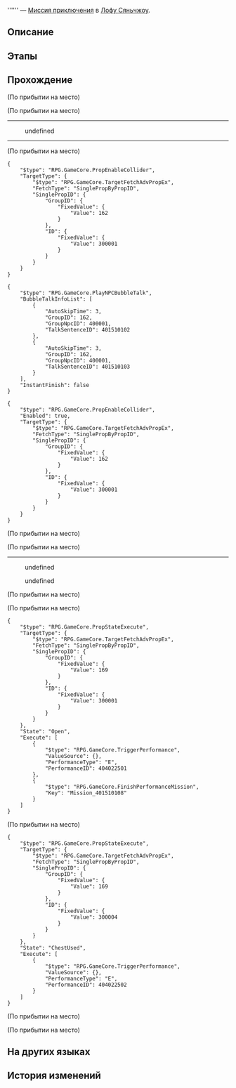 {{Дополнить|Диалоги.}}
{{Миссия Инфобокс
|id              = 4015101
|Название        = 
|Изображение     = Миссия Освоения .png
|Тип             = Миссия приключения
|События         = 
|Глава           = 
|Условия         = Завершена [[Миссия Освоения]] ''[[Звёзд водоворот, прозрение грядёт]]''
|Персонажи       = Джу; Кай; Обеспокоенный рабочий; Первопроходец
|СтартЛокация    = Облачная переправа
|Мир             = Лофу Сяньчжоу
|Локации         = Облачная переправа
|Предыдущая      = 
|Следующая       = 
|Награды         = 
}}
'''''' — [[Миссия приключения]] в [[Лофу Сяньчжоу]].

==Описание==
{{Описание|<!--официальное описание из Перекрёстка судеб-->}}

==Этапы==


==Прохождение==
{{Дополнить}}

;(По прибытии на место)

;(По прибытии на место)
----
<!--Unknown TalkSentence: 401510113-->
:{{Диалог|Стрелка}} undefined
<!--Unknown TalkSentence: 401510115-->
<!--Unknown TalkSentence: 401510116-->
<!--Unknown TalkSentence: 401510117-->
----

;(По прибытии на место)
<pre>{
	"$type": "RPG.GameCore.PropEnableCollider",
	"TargetType": {
		"$type": "RPG.GameCore.TargetFetchAdvPropEx",
		"FetchType": "SinglePropByPropID",
		"SinglePropID": {
			"GroupID": {
				"FixedValue": {
					"Value": 162
				}
			},
			"ID": {
				"FixedValue": {
					"Value": 300001
				}
			}
		}
	}
}</pre>
<pre>{
	"$type": "RPG.GameCore.PlayNPCBubbleTalk",
	"BubbleTalkInfoList": [
		{
			"AutoSkipTime": 3,
			"GroupID": 162,
			"GroupNpcID": 400001,
			"TalkSentenceID": 401510102
		},
		{
			"AutoSkipTime": 3,
			"GroupID": 162,
			"GroupNpcID": 400001,
			"TalkSentenceID": 401510103
		}
	],
	"InstantFinish": false
}</pre>
:<!--5-second delay-->
<pre>{
	"$type": "RPG.GameCore.PropEnableCollider",
	"Enabled": true,
	"TargetType": {
		"$type": "RPG.GameCore.TargetFetchAdvPropEx",
		"FetchType": "SinglePropByPropID",
		"SinglePropID": {
			"GroupID": {
				"FixedValue": {
					"Value": 162
				}
			},
			"ID": {
				"FixedValue": {
					"Value": 300001
				}
			}
		}
	}
}</pre>
;(По прибытии на место)

;(По прибытии на место)
----
<!--Unknown TalkSentence: 401510127-->
:{{Диалог|Стрелка}} undefined
:{{Диалог|Стрелка}} undefined
<!--Unknown TalkSentence: 401510129-->
<!--Unknown TalkSentence: 401510132-->
<!--Unknown TalkSentence: 401510133-->
<!--Unknown TalkSentence: 401510134-->
<!--Unknown TalkSentence: 401510135-->
;(По прибытии на место)

;(По прибытии на место)
<pre>{
	"$type": "RPG.GameCore.PropStateExecute",
	"TargetType": {
		"$type": "RPG.GameCore.TargetFetchAdvPropEx",
		"FetchType": "SinglePropByPropID",
		"SinglePropID": {
			"GroupID": {
				"FixedValue": {
					"Value": 169
				}
			},
			"ID": {
				"FixedValue": {
					"Value": 300001
				}
			}
		}
	},
	"State": "Open",
	"Execute": [
		{
			"$type": "RPG.GameCore.TriggerPerformance",
			"ValueSource": {},
			"PerformanceType": "E",
			"PerformanceID": 404022501
		},
		{
			"$type": "RPG.GameCore.FinishPerformanceMission",
			"Key": "Mission_401510108"
		}
	]
}</pre>

;(По прибытии на место)
<pre>{
	"$type": "RPG.GameCore.PropStateExecute",
	"TargetType": {
		"$type": "RPG.GameCore.TargetFetchAdvPropEx",
		"FetchType": "SinglePropByPropID",
		"SinglePropID": {
			"GroupID": {
				"FixedValue": {
					"Value": 169
				}
			},
			"ID": {
				"FixedValue": {
					"Value": 300004
				}
			}
		}
	},
	"State": "ChestUsed",
	"Execute": [
		{
			"$type": "RPG.GameCore.TriggerPerformance",
			"ValueSource": {},
			"PerformanceType": "E",
			"PerformanceID": 404022502
		}
	]
}</pre>
;(По прибытии на место)

;(По прибытии на место)
<!--Unknown TalkSentence: 412250113-->
:<!--0.5-second delay-->
{{Диалог Конец}}

==На других языках==
{{На других языках
|en   = 
|zhs  = 
|zht  = 
|ja   = 
|ko   = 
|es   = 
|fr   = 
|ru   = 
|th   = 
|vi   = 
|de   = 
|id   = 
|pt   = 
}}

==История изменений==
{{История изменений|2.7}}
